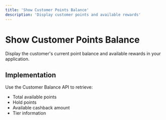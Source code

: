 ```yaml
---
title: 'Show Customer Points Balance'
description: 'Display customer points and available rewards'
---
```


# Show Customer Points Balance

Display the customer's current point balance and available rewards in your application.

## Implementation

Use the Customer Balance API to retrieve:
- Total available points
- Hold points
- Available cashback amount
- Tier information

